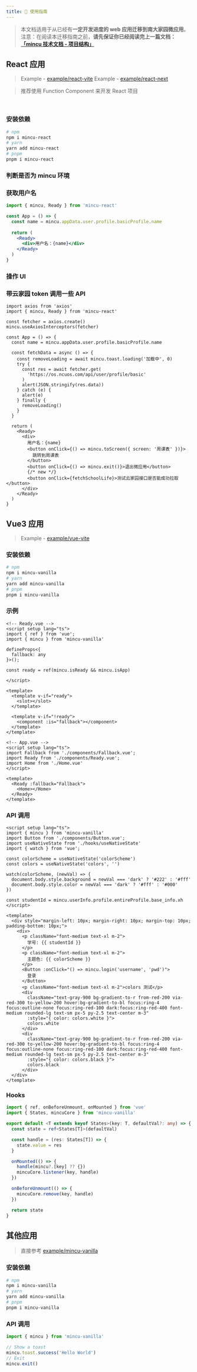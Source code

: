 ```yaml
---
title: 🍱 使用指南
---
```


> 本文档适用于从已经有**一定开发进度的 web 应用迁移到南大家园微应用**。
> 注意：在阅读本迁移指南之前，**请先保证你已经阅读完上一篇文档：**[**「mincu 技术文档 - 项目结构」**](/structure)

## React 应用

> Example - [example/react-vite](https://github.com/ncuhome/mincu/tree/master/example/react-vite)
> Example - [example/react-next](https://github.com/ncuhome/mincu/tree/master/example/react-next)

> 推荐使用 Function Component 来开发 React 项目

<br />


<Stackblitz src="https://stackblitz.com/edit/mincu-react-ts?embed=1&file=App.tsx" />

### 安装依赖

```bash
# npm
npm i mincu-react
# yarn
yarn add mincu-react
# pnpm
pnpm i mincu-react
```

### 判断是否为 mincu 环境

### 获取用户名

```jsx
import { mincu, Ready } from 'mincu-react'

const App = () => {
  const name = mincu.appData.user.profile.basicProfile.name
  
  return (
    <Ready>
      <div>用户名：{name}</div>
    </Ready>
  ) 
}
```

### 操作 UI



### 带云家园 token 调用一些 API

```tsx
import axios from 'axios'
import { mincu, Ready } from 'mincu-react'

const fetcher = axios.create()
mincu.useAxiosInterceptors(fetcher)

const App = () => {
  const name = mincu.appData.user.profile.basicProfile.name
  
  const fetchData = async () => {
    const removeLoading = await mincu.toast.loading('加载中', 0)
    try {
      const res = await fetcher.get(
        'https://os.ncuos.com/api/user/profile/basic'
      )
      alert(JSON.stringify(res.data))
    } catch (e) {
      alert(e)
    } finally {
      removeLoading()
    }
  }
  
  return (
    <Ready>
      <div>
        用户名：{name}
        <button onClick={() => mincu.toScreen({ screen: '周课表' })}>
          跳转到周课表
        </button>
        <button onClick={() => mincu.exit()}>退出微应用</button>
        {/* new */}
        <button onClick={fetchSchoolLife}>测试云家园接口是否能成功拉取</button>
      </div>
    </Ready>
  )
}
```

## Vue3 应用

> Example - [example/vue-vite](https://github.com/ncuhome/mincu/tree/master/example/vue-vite)

### 安装依赖

```bash
# npm
npm i mincu-vanilla
# yarn
yarn add mincu-vanilla
# pnpm
pnpm i mincu-vanilla
```

### 示例

```vue
<!-- Ready.vue -->
<script setup lang="ts">
import { ref } from 'vue';
import { mincu } from 'mincu-vanilla'

defineProps<{
  fallback: any
}>();

const ready = ref(mincu.isReady && mincu.isApp)

</script>

<template>
  <template v-if="ready">
    <slot></slot>
  </template>

  <template v-if="!ready">
    <component :is="fallback"></component>
  </template>
</template>

<!-- App.vue -->
<script setup lang="ts">
import Fallback from './components/Fallback.vue';
import Ready from './components/Ready.vue';
import Home from './Home.vue'
</script>

<template>
  <Ready :fallback="Fallback">
    <Home></Home>
  </Ready>
</template>
```

### API 调用

```vue
<script setup lang="ts">
import { mincu } from 'mincu-vanilla'
import Button from './components/Button.vue';
import useNativeState from './hooks/useNativeState'
import { watch } from 'vue';

const colorScheme = useNativeState('colorScheme')
const colors = useNativeState('colors', '')

watch(colorScheme, (newVal) => {
  document.body.style.background = newVal === 'dark' ? '#222' : '#fff'
  document.body.style.color = newVal === 'dark' ? '#fff' : '#000'
})

const studentId = mincu.userInfo.profile.entireProfile.base_info.xh
</script>

<template>
  <div style="margin-left: 10px; margin-right: 10px; margin-top: 10px; padding-bottom: 10px;">
    <div>
      <p className="font-medium text-xl m-2">
        学号: {{ studentId }}
      </p>
      <p className="font-medium text-xl m-2">
        主题色: {{ colorScheme }}
      </p>
      <Button :onClick="() => mincu.login('username', 'pwd')">
        登录
      </Button>
      <p className="font-medium text-xl m-2">colors 测试</p>
      <div
        className="text-gray-900 bg-gradient-to-r from-red-200 via-red-300 to-yellow-200 hover:bg-gradient-to-bl focus:ring-4 focus:outline-none focus:ring-red-100 dark:focus:ring-red-400 font-medium rounded-lg text-sm px-5 py-2.5 text-center m-3"
        :style="{ color: colors.white }">
        colors.white
      </div>
      <div
        className="text-gray-900 bg-gradient-to-r from-red-200 via-red-300 to-yellow-200 hover:bg-gradient-to-bl focus:ring-4 focus:outline-none focus:ring-red-100 dark:focus:ring-red-400 font-medium rounded-lg text-sm px-5 py-2.5 text-center m-3"
        :style="{ color: colors.black }">
        colors.black
      </div>
  </div>
</template>

```

### Hooks

```ts
import { ref, onBeforeUnmount, onMounted } from 'vue'
import { States, mincuCore } from 'mincu-vanilla'

export default <T extends keyof States>(key: T, defaultVal?: any) => {
  const state = ref<States[T]>(defaultVal)

  const handle = (res: States[T]) => {
    state.value = res
  }

  onMounted(() => {
    handle(mincu?.[key] ?? {})
    mincuCore.listener(key, handle)
  })

  onBeforeUnmount(() => {
    mincuCore.remove(key, handle)
  })

  return state
}
```

## 其他应用

> 直接参考 [example/mincu-vanilla](https://github.com/ncuhome/mincu/tree/master/example/vanilla-ts)

### 安装依赖

```bash
# npm
npm i mincu-vanilla
# yarn
yarn add mincu-vanilla
# pnpm
pnpm i mincu-vanilla
```

### API 调用

```js
import { mincu } from 'mincu-vanilla'

// Show a toast
mincu.toast.success('Hello World')
// Exit
mincu.exit()
```